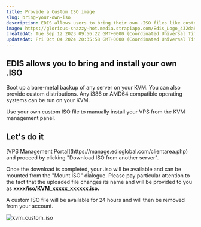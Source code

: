 ```yaml
---
title: Provide a Custom ISO image
slug: bring-your-own-iso
description: EDIS allows users to bring their own .ISO files like custom distributions, basically any i386 or AMD64 compatible operating systems or appliances.
image: https://glorious-snazzy-hot.media.strapiapp.com/Edis_Logo_432da83b15.jpg
createdAt: Tue Sep 12 2023 09:56:22 GMT+0000 (Coordinated Universal Time)
updatedAt: Fri Oct 04 2024 20:35:58 GMT+0000 (Coordinated Universal Time)
---
```


## EDIS allows you to bring and install your own .ISO

Boot up a bare-metal backup of any server on your KVM. You can also provide custom distributions. Any i386 or AMD64 compatible operating systems can be run on your KVM.

Use your own custom ISO file to manually install your VPS from the KVM management panel.

## Let's do it

<Steps>
  <Step title='Log in to your'>
    [VPS Management Portal](https://manage.edisglobal.com/clientarea.php)
  </Step>
  <Step title='Locate your VPS in the Services tab' />
  <Step title='Click "Mount ISO"...' />
  <Step title='Enter a valid (non redirecting) download URL '>
    and proceed by clicking "Download ISO from another server".
  </Step>
</Steps>

Once the download is completed, your .iso will be available and can be mounted from the "Mount ISO" dialogue. Please pay particular attention to the fact that the uploaded file changes its name and will be provided to you as **xxxx/iso/KVM_xxxxx_xxxxxx.iso.**

<Note>
  A custom ISO file will be available for 24 hours and will then be removed from
  your account.
</Note>

![kvm_custom_iso](/assets/6CesJZ9MHff1OpT-Oy7Ll_kvm-custom-iso-3eb5692e2e.png)
